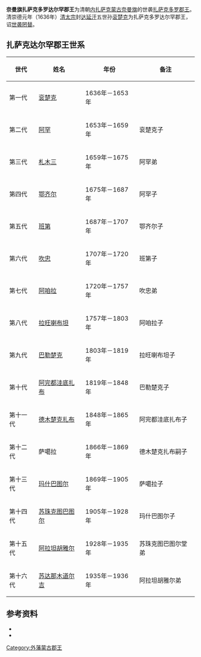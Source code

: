 '''奈曼旗扎萨克多罗达尔罕郡王'''为清朝[[内扎萨克蒙古|内扎萨克蒙古]][[奈曼旗|奈曼旗]]的世袭[[扎萨克|扎萨克]][[多罗郡王|多罗郡王]]。清崇德元年（1636年）[[清太宗|清太宗]]封[[达延汗|达延汗]]五世孙[[衮楚克|衮楚克]]为扎萨克多罗达尔罕郡王，诏[[世袭罔替|世袭罔替]]。

== 扎萨克达尔罕郡王世系 ==
{| class="wikitable"
|-
! 世代 !! 姓名 !! 年份 !! 备注
|-
| 第一代 || [[衮楚克|衮楚克]] || 1636年－1653年 || 
|-
| 第二代 || [[阿罕|阿罕]] || 1653年－1659年 || 衮楚克子
|-
| 第三代 || [[札木三|札木三]] || 1659年－1675年 || 阿罕弟
|-
| 第四代 || [[鄂齐尔|鄂齐尔]] || 1675年－1687年 || 阿罕子
|-
| 第五代 || [[班第|班第]] || 1687年－1707年 || 鄂齐尔子
|-
| 第六代 || [[吹忠|吹忠]] || 1707年－1720年 || 班第子
|-
| 第七代 || [[阿咱拉|阿咱拉]] || 1720年－1757年 || 吹忠弟
|-
| 第八代 || [[拉旺喇布坦|拉旺喇布坦]] || 1757年－1803年 || 阿咱拉子
|-
| 第九代 || [[巴勒楚克|巴勒楚克]] || 1803年－1819年 || 拉旺喇布坦子
|-
| 第十代 || [[阿完都洼底扎布|阿完都洼底扎布]] || 1819年－1848年 || 巴勒楚克子
|-
| 第十一代 || [[德木楚克扎布|德木楚克扎布]] || 1848年－1865年 || 阿完都洼底扎布子
|-
| 第十二代 || 萨噶拉 || 1866年－1869年 || 德木楚克扎布嗣子
|-
| 第十三代 || [[玛什巴图尔|玛什巴图尔]] || 1869年－1905年 || 萨噶拉子
|-
| 第十四代 || [[苏珠克图巴图尔|苏珠克图巴图尔]] || 1905年－1928年 || 玛什巴图尔子
|-
| 第十五代 || [[阿拉坦胡雅尔|阿拉坦胡雅尔]] || 1928年－1935年 || 苏珠克图巴图尔堂弟
|-
| 第十六代 || [[苏达那木道尔吉|苏达那木道尔吉]] || 1935年－1936年 || 阿拉坦胡雅尔弟
|}

== 参考资料 ==
{{reflistH}}
* {{cite book|title=《蒙古世系》 |author=高文德、蔡志纯|publisher=中国社会科学出版社}}
* {{cite book|title=《清史稿·藩部世表》|author=赵尔巽|publisher=中华书局}}
{{reflistF}}

{{外藩蒙古王公}}

[[Category:外藩蒙古郡王|Category:外藩蒙古郡王]]